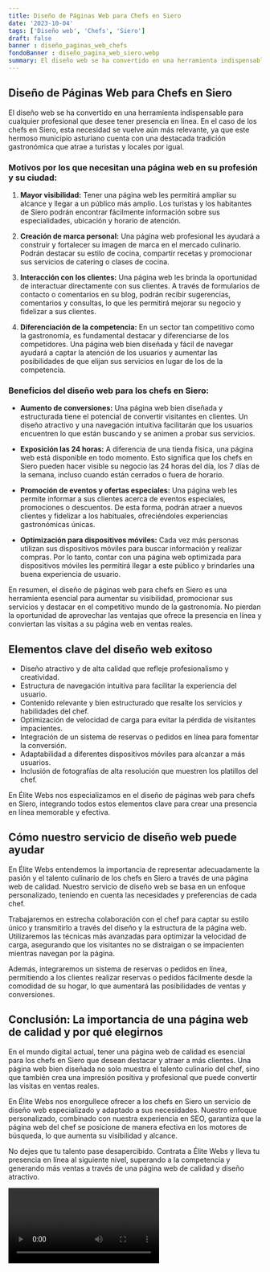 ```yaml
---
title: Diseño de Páginas Web para Chefs en Siero
date: '2023-10-04'
tags: ['Diseño web', 'Chefs', 'Siero']
draft: false
banner : diseño_paginas_web_chefs
fondoBanner : diseño_pagina_web_siero.webp
summary: El diseño web se ha convertido en una herramienta indispensable para cualquier profesional que desee tener presencia en línea. En el caso de los chefs en Siero, esta necesidad se vuelve aún más relevante, ya que este hermoso municipio asturiano cuenta con una destacada tradición gastronómica que atrae a turistas y locales por igual.
---
```


## Diseño de Páginas Web para Chefs en Siero

El diseño web se ha convertido en una herramienta indispensable para cualquier profesional que desee tener presencia en línea. En el caso de los chefs en Siero, esta necesidad se vuelve aún más relevante, ya que este hermoso municipio asturiano cuenta con una destacada tradición gastronómica que atrae a turistas y locales por igual.

### Motivos por los que necesitan una página web en su profesión y su ciudad:

1. **Mayor visibilidad:** Tener una página web les permitirá ampliar su alcance y llegar a un público más amplio. Los turistas y los habitantes de Siero podrán encontrar fácilmente información sobre sus especialidades, ubicación y horario de atención.

2. **Creación de marca personal:** Una página web profesional les ayudará a construir y fortalecer su imagen de marca en el mercado culinario. Podrán destacar su estilo de cocina, compartir recetas y promocionar sus servicios de catering o clases de cocina.

3. **Interacción con los clientes:** Una página web les brinda la oportunidad de interactuar directamente con sus clientes. A través de formularios de contacto o comentarios en su blog, podrán recibir sugerencias, comentarios y consultas, lo que les permitirá mejorar su negocio y fidelizar a sus clientes.

4. **Diferenciación de la competencia:** En un sector tan competitivo como la gastronomía, es fundamental destacar y diferenciarse de los competidores. Una página web bien diseñada y fácil de navegar ayudará a captar la atención de los usuarios y aumentar las posibilidades de que elijan sus servicios en lugar de los de la competencia.

### Beneficios del diseño web para los chefs en Siero:

- **Aumento de conversiones:** Una página web bien diseñada y estructurada tiene el potencial de convertir visitantes en clientes. Un diseño atractivo y una navegación intuitiva facilitarán que los usuarios encuentren lo que están buscando y se animen a probar sus servicios.

- **Exposición las 24 horas:** A diferencia de una tienda física, una página web está disponible en todo momento. Esto significa que los chefs en Siero pueden hacer visible su negocio las 24 horas del día, los 7 días de la semana, incluso cuando están cerrados o fuera de horario.

- **Promoción de eventos y ofertas especiales:** Una página web les permite informar a sus clientes acerca de eventos especiales, promociones o descuentos. De esta forma, podrán atraer a nuevos clientes y fidelizar a los habituales, ofreciéndoles experiencias gastronómicas únicas.

- **Optimización para dispositivos móviles:** Cada vez más personas utilizan sus dispositivos móviles para buscar información y realizar compras. Por lo tanto, contar con una página web optimizada para dispositivos móviles les permitirá llegar a este público y brindarles una buena experiencia de usuario.

En resumen, el diseño de páginas web para chefs en Siero es una herramienta esencial para aumentar su visibilidad, promocionar sus servicios y destacar en el competitivo mundo de la gastronomía. No pierdan la oportunidad de aprovechar las ventajas que ofrece la presencia en línea y conviertan las visitas a su página web en ventas reales.

<GifSeo />

<Cta />

## Elementos clave del diseño web exitoso

- Diseño atractivo y de alta calidad que refleje profesionalismo y creatividad.
- Estructura de navegación intuitiva para facilitar la experiencia del usuario.
- Contenido relevante y bien estructurado que resalte los servicios y habilidades del chef.
- Optimización de velocidad de carga para evitar la pérdida de visitantes impacientes.
- Integración de un sistema de reservas o pedidos en línea para fomentar la conversión.
- Adaptabilidad a diferentes dispositivos móviles para alcanzar a más usuarios.
- Inclusión de fotografías de alta resolución que muestren los platillos del chef.

En Élite Webs nos especializamos en el diseño de páginas web para chefs en Siero, integrando todos estos elementos clave para crear una presencia en línea memorable y efectiva.

## Cómo nuestro servicio de diseño web puede ayudar

En Élite Webs entendemos la importancia de representar adecuadamente la pasión y el talento culinario de los chefs en Siero a través de una página web de calidad. Nuestro servicio de diseño web se basa en un enfoque personalizado, teniendo en cuenta las necesidades y preferencias de cada chef.

Trabajaremos en estrecha colaboración con el chef para captar su estilo único y transmitirlo a través del diseño y la estructura de la página web. Utilizaremos las técnicas más avanzadas para optimizar la velocidad de carga, asegurando que los visitantes no se distraigan o se impacienten mientras navegan por la página.

Además, integraremos un sistema de reservas o pedidos en línea, permitiendo a los clientes realizar reservas o pedidos fácilmente desde la comodidad de su hogar, lo que aumentará las posibilidades de ventas y conversiones.

## Conclusión: La importancia de una página web de calidad y por qué elegirnos

En el mundo digital actual, tener una página web de calidad es esencial para los chefs en Siero que desean destacar y atraer a más clientes. Una página web bien diseñada no solo muestra el talento culinario del chef, sino que también crea una impresión positiva y profesional que puede convertir las visitas en ventas reales.

En Élite Webs nos enorgullece ofrecer a los chefs en Siero un servicio de diseño web especializado y adaptado a sus necesidades. Nuestro enfoque personalizado, combinado con nuestra experiencia en SEO, garantiza que la página web del chef se posicione de manera efectiva en los motores de búsqueda, lo que aumenta su visibilidad y alcance.

No dejes que tu talento pase desapercibido. Contrata a Élite Webs y lleva tu presencia en línea al siguiente nivel, superando a la competencia y generando más ventas a través de una página web de calidad y diseño atractivo.

<Video />

<CtaBot job='Chefs' city='Siero'/>

<Gmaps query='Siero+españa+maps' />